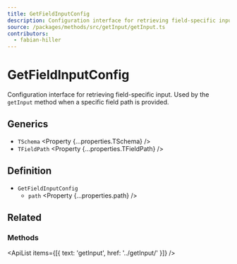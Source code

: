 ```yaml
---
title: GetFieldInputConfig
description: Configuration interface for retrieving field-specific input.
source: /packages/methods/src/getInput/getInput.ts
contributors:
  - fabian-hiller
---
```



# GetFieldInputConfig

Configuration interface for retrieving field-specific input. Used by the `getInput` method when a specific field path is provided.

## Generics

- `TSchema` <Property {...properties.TSchema} />
- `TFieldPath` <Property {...properties.TFieldPath} />

## Definition

- `GetFieldInputConfig`
  - `path` <Property {...properties.path} />

## Related

### Methods

<ApiList items={[{ text: 'getInput', href: '../getInput/' }]} />
